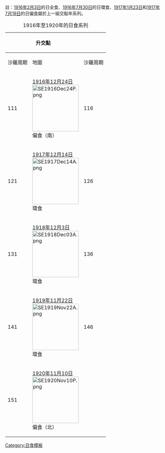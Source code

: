 {{Lunar year eclipse set info}}

註：[[1916年2月3日日食|1916年2月3日]]的日全食、[[1916年7月30日日食|1916年7月30日]]的日環食、[[1917年1月23日日食|1917年1月23日]]和[[1917年7月19日日食|1917年7月19日]]的日偏食屬於上一組交點年系列。
{| class="wikitable"
|+ 1916年至1920年的日食系列
!colspan=2|升交點
|rowspan=7|&nbsp;
!colspan=2|降交點
|- align=center
!沙羅周期||地圖
!沙羅周期||地圖
|- align=center
|111||[[1916年12月24日日食|1916年12月24日]]<BR>[[File:SE1916Dec24P.png|150px]]<BR>偏食（南）
|116||[[1917年6月19日日食|1917年6月19日]]<BR>[[File:SE1917Jun19P.png|150px]]<BR>偏食（北）
|- align=center
|121||[[1917年12月14日日食|1917年12月14日]]<BR>[[File:SE1917Dec14A.png|150px]]<BR>環食
|126||[[1918年6月8日日食|1918年6月8日]]<BR>[[File:SE1918Jun08T.png|150px]]<BR>全食
|- align=center
|131||[[1918年12月3日日食|1918年12月3日]]<BR>[[File:SE1918Dec03A.png|150px]]<BR>環食
|136||[[1919年5月29日日食|1919年5月29日]]<BR>[[File:SE1919May29T.png|150px]]<BR>全食
|- align=center
|141||[[1919年11月22日日食|1919年11月22日]]<BR>[[File:SE1919Nov22A.png|150px]]<BR>環食
|146||[[1920年5月18日日食|1920年5月18日]]<BR>[[File:SE1920May18P.png|150px]]<BR>偏食（南）
|- align=center
|151||[[1920年11月10日日食|1920年11月10日]]<BR>[[File:SE1920Nov10P.png|150px]]<BR>偏食（北）
|}<noinclude>
[[Category:日食模板]]
</noinclude>